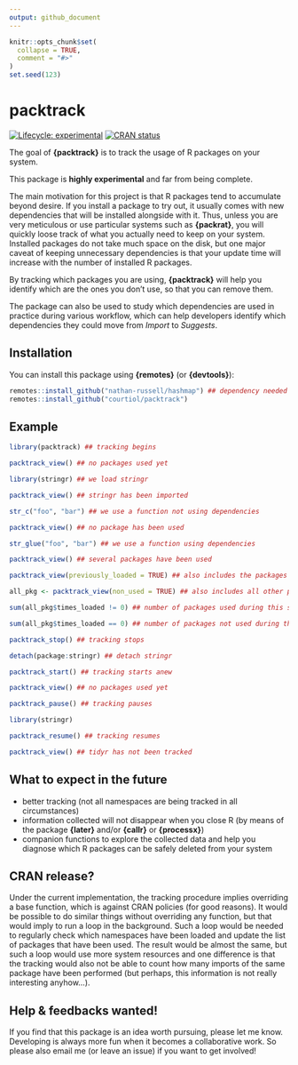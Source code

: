 ```yaml
---
output: github_document
---
```


<!-- README.md is generated from README.Rmd. Please edit that file -->

```r
knitr::opts_chunk$set(
  collapse = TRUE,
  comment = "#>"
)
set.seed(123)
```

# packtrack

<!-- badges: start -->
[![Lifecycle: experimental](https://img.shields.io/badge/lifecycle-experimental-orange.svg)](https://www.tidyverse.org/lifecycle/#experimental)
[![CRAN status](https://www.r-pkg.org/badges/version/packtrack)](https://CRAN.R-project.org/package=packtrack)
<!-- badges: end -->

The goal of __{packtrack}__ is to track the usage of R packages on your system.

This package is __highly experimental__ and far from being complete.

The main motivation for this project is that R packages tend to accumulate beyond desire.
If you install a package to try out, it usually comes with new dependencies that will be installed alongside with it.
Thus, unless you are very meticulous or use particular systems such as __{packrat}__, you will quickly loose track of what you actually need to keep on your system.
Installed packages do not take much space on the disk, but one major caveat of keeping unnecessary dependencies is that your update time will increase with the number of installed R packages.

By tracking which packages you are using, __{packtrack}__ will help you identify which are the ones you don't use, so that you can remove them.

The package can also be used to study which dependencies are used in practice during various workflow, which can help developers identify which dependencies they could move from _Import_ to _Suggests_.

## Installation

You can install this package using __{remotes}__ (or __{devtools}__):

``` r
remotes::install_github("nathan-russell/hashmap") ## dependency needed
remotes::install_github("courtiol/packtrack")
```

## Example

```r
library(packtrack) ## tracking begins

packtrack_view() ## no packages used yet

library(stringr) ## we load stringr

packtrack_view() ## stringr has been imported

str_c("foo", "bar") ## we use a function not using dependencies

packtrack_view() ## no package has been used

str_glue("foo", "bar") ## we use a function using dependencies

packtrack_view() ## several packages have been used

packtrack_view(previously_loaded = TRUE) ## also includes the packages loaded before tracking

all_pkg <- packtrack_view(non_used = TRUE) ## also includes all other packages installed on the system

sum(all_pkg$times_loaded != 0) ## number of packages used during this session

sum(all_pkg$times_loaded == 0) ## number of packages not used during this session

packtrack_stop() ## tracking stops

detach(package:stringr) ## detach stringr

packtrack_start() ## tracking starts anew

packtrack_view() ## no packages used yet

packtrack_pause() ## tracking pauses

library(stringr)

packtrack_resume() ## tracking resumes

packtrack_view() ## tidyr has not been tracked
```


## What to expect in the future

- better tracking (not all namespaces are being tracked in all circumstances)
- information collected will not disappear when you close R (by means of the package __{later}__ and/or __{callr}__ or __{processx}__)
- companion functions to explore the collected data and help you diagnose which R packages can be safely deleted from your system

## CRAN release?

Under the current implementation, the tracking procedure implies overriding a base function, which is against CRAN policies (for good reasons).
It would be possible to do similar things without overriding any function, but that would imply to run a loop in the background.
Such a loop would be needed to regularly check which namespaces have been loaded and update the list of packages that have been used.
The result would be almost the same, but such a loop would use more system resources and one difference is that the tracking would also not be able to count how many imports of the same package have been performed (but perhaps, this information is not really interesting anyhow...).

## Help \& feedbacks wanted!

If you find that this package is an idea worth pursuing, please let me know.
Developing is always more fun when it becomes a collaborative work.
So please also email me (or leave an issue) if you want to get involved!
